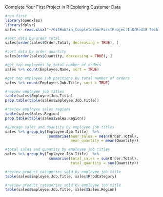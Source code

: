 Complete Your First Project in R
Exploring Customer Data

```{r}
#run first
library(openxlsx)
library(dplyr)
sales <- read.xlsx("~/GitHub/in_CompleteYourFirstProjectInR/Red30 Tech Sales.xlsx",1,detectDates = TRUE)
```

```{r}
#sort data by order total
sales[order(sales$Order.Total, decreasing = TRUE), ]
```


```{r}
#sort data by order quantity
sales[order(sales$Quantity, decreasing = TRUE), ]
```


```{r}
#get top employees by total number of orders
sales %>% count(Employee.Name, sort = TRUE)
```

```{r}
#get top employee job positions by total number of orders
sales %>% count(Employee.Job.Title, sort = TRUE)
```

```{r}
#review employee job titles
table(sales$Employee.Job.Title)
prop.table(table(sales$Employee.Job.Title))
```

```{r}
#review employee sales regions
table(sales$Sales.Region)
prop.table(table(sales$Sales.Region))
```

```{r}
#average sales and quantity by employee job titles
sales %>% group_by(Employee.Job.Title)  %>%
                    summarise(mean_sales = mean(Order.Total), 
                              mean_quantity = mean(Quantity))
```

```{r}
#total sales and quantity by employee job titles
sales %>% group_by(Employee.Job.Title)  %>%
                    summarise(total_sales = sum(Order.Total), 
                              total_quantity = sum(Quantity))
```

```{r}
#review product categories sold by employee job title
table(sales$Employee.Job.Title, sales$ProdCategory)
```

```{r}
#review product categories sold by employee job title
table(sales$Employee.Job.Title, sales$Sales.Region)
```
